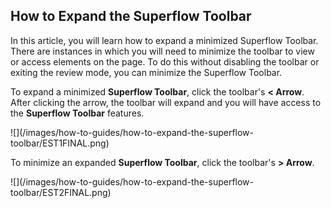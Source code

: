 ## How to Expand the Superflow Toolbar

In this article, you will learn how to expand a minimized Superflow Toolbar. There are instances in which you will need to minimize the toolbar to view or access elements on the page. To do this without disabling the toolbar or exiting the review mode, you can minimize the Superflow Toolbar.

To expand a minimized **Superflow Toolbar**, click the toolbar's **< Arrow**. After clicking the arrow, the toolbar will expand and you will have access to the **Superflow Toolbar** features.

<Frame>
![](/images/how-to-guides/how-to-expand-the-superflow-toolbar/EST1FINAL.png)
</Frame>

To minimize an expanded **Superflow Toolbar**, click the toolbar's **> Arrow**.

<Frame>
![](/images/how-to-guides/how-to-expand-the-superflow-toolbar/EST2FINAL.png)
</Frame>


